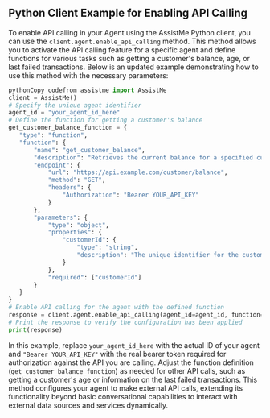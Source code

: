 ## Python Client Example for Enabling API Calling
To enable API calling in your Agent using the AssistMe Python client, you can use the `client.agent.enable_api_calling` method. This method allows you to activate the API calling feature for a specific agent and define functions for various tasks such as getting a customer's balance, age, or last failed transactions.
Below is an updated example demonstrating how to use this method with the necessary parameters:
```python
pythonCopy codefrom assistme import AssistMe
client = AssistMe()
# Specify the unique agent identifier
agent_id = "your_agent_id_here"
# Define the function for getting a customer's balance
get_customer_balance_function = {
   "type": "function",
   "function": {
       "name": "get_customer_balance",
       "description": "Retrieves the current balance for a specified customer",
       "endpoint": {
           "url": "https://api.example.com/customer/balance",
           "method": "GET",
           "headers": {
               "Authorization": "Bearer YOUR_API_KEY"
           }
       },
       "parameters": {
           "type": "object",
           "properties": {
               "customerId": {
                   "type": "string",
                   "description": "The unique identifier for the customer"
               }
           },
           "required": ["customerId"]
       }
   }
}
# Enable API calling for the agent with the defined function
response = client.agent.enable_api_calling(agent_id=agent_id, function=get_customer_balance_function)
# Print the response to verify the configuration has been applied
print(response)
```
In this example, replace `your_agent_id_here` with the actual ID of your agent and `"Bearer YOUR_API_KEY"` with the real bearer token required for authorization against the API you are calling. Adjust the function definition (`get_customer_balance_function`) as needed for other API calls, such as getting a customer's age or information on the last failed transactions.
This method configures your agent to make external API calls, extending its functionality beyond basic conversational capabilities to interact with external data sources and services dynamically.